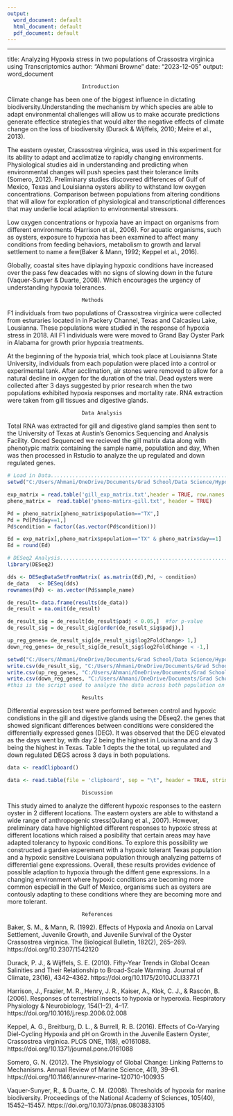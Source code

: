 ```yaml
---
output:
  word_document: default
  html_document: default
  pdf_document: default
---
```

---
title: Analyzing Hypoxia stress in two populations of Crassostra virginica using Transcriptomics
author: "Ahmani Browne"
date: "2023-12-05"
output: word_document

                            Introduction

Climate change has been one of the biggest influence in dictating biodiversity.Understanding the mechanism by which species are able to adapt environmental challenges will allow us to make accurate predictions generate effectice strategies that would alter the negative effects of climate change on the loss of biodiversity (Durack & Wijffels, 2010; Meire et al., 2013). 

The eastern oyester, Crassostrea virginica, was used in this experiment for its ability to adapt and acclimatize to rapidly changing environments. Physiological studies aid in understanding and predicting when environmental changes will push species past their tolerance limits (Somero, 2012). Preliminary studies discovered differences of Gulf of Mexico, Texas and Louisianna oysters ability to withstand low oxygen concentrations. Comparison between populations from altering conditions that will allow for exploration of physiological and transcriptional differences that may underlie local adaption to environmental stressors. 

Low oxygen concentrations or hypoxia have an impact on organisms from different environments (Harrison et al., 2006). For aquatic organisms, such as oysters, exposure to hypoxia has been examined to affect many conditions from feeding behaviors, metabolism to growth and larval settlement to name a few(Baker & Mann, 1992; Keppel et al., 2016).

Globally, coastal sites have diplaying hypoxic conditions have increased over the pass few deacades with no signs of slowing down in the future  (Vaquer-Sunyer & Duarte, 2008).
Which encourages the urgency of understanding hypoxia tolerances. 
                            
                            Methods
F1 individuals from two populations of Crassostrea virginica were collected from esturaries located in in Packery Channel, Texas and Calcasieu Lake, Lousianna. These populations were studied in the response of hypoxia stress in 2018. All F1 individuals were were moved to Grand Bay Oyster Park in Alabama for growth prior hypoxia treatments.

At the beginning of the hypoxia trial, which took place at Louisianna State University, individuals from each population were placed into a control or experimental tank. After acclimation, air stones were removed to allow for a natural decline in oxygen for the duration of the trial. Dead oysters were collected after 3 days suggested by prior research when the two populations exhibited hypoxia responses and mortality rate. RNA extraction were taken from gill tissues and digestive glands. 



                            Data Analysis
Total RNA was extracted for gill and digestive gland samples then sent to the University of Texas at Austin's Genomics Sequencing and Analysis Facility. Onced Sequenced we recieved the gill matrix data along with phenotypic matrix containing the sample name, population and day, When was then processed in Rstudio to analyze the up regulated and down regulated genes.                             
```r
# Load in Data.....................................................................
setwd("C:/Users/Ahmani/OneDrive/Documents/Grad School/Data Science/Hypoxia_Transcrptomics")

exp_matrix = read.table('gill_exp_matrix.txt',header = TRUE, row.names = 1)
pheno_matrix =  read.table('pheno-matirx-gill.txt', header = TRUE)

Pd = pheno_matrix[pheno_matrix$population=="TX",]
Pd = Pd[Pd$day==1,]
Pd$condition = factor((as.vector(Pd$condition)))

Ed = exp_matrix[,pheno_matrix$population=="TX" & pheno_matrix$day==1]
Ed = round(Ed)  

# DESeq2 Analysis.................................................................. 
library(DESeq2)

dds <- DESeqDataSetFromMatrix( as.matrix(Ed),Pd, ~ condition)
de_data   <- DESeq(dds)
rownames(Pd) <- as.vector(Pd$sample_name)

de_result= data.frame(results(de_data))
de_result = na.omit(de_result)

de_result_sig = de_result[de_result$padj < 0.05,]  #for p-value 
de_result_sig = de_result_sig[order(de_result_sig$padj),]

up_reg_genes= de_result_sig[de_result_sig$log2FoldChange> 1,]
down_reg_genes= de_result_sig[de_result_sig$log2FoldChange < -1,]

setwd("C:/Users/Ahmani/OneDrive/Documents/Grad School/Data Science/Hypoxia_Transcrptomics")
write.csv(de_result_sig, "C:/Users/Ahmani/OneDrive/Documents/Grad School/Data Science/Hypoxia_Transcrptomics/TX_D1_sig_DEseq.csv")
write.csv(up_reg_genes, "C:/Users/Ahmani/OneDrive/Documents/Grad School/Data Science/Hypoxia_Transcrptomics/TX_D1_upreg_DESeq.csv")
write.csv(down_reg_genes, "C:/Users/Ahmani/OneDrive/Documents/Grad School/Data Science/Hypoxia_Transcrptomics/TX_D1_upreg_DESeq.csv")
#this is the script used to analyze the data across both population on different days
```
                            
                            Results
Differential expression test were performed between control and hypoxic condistions in the gill and digestive glands using the DEseq2. the genes that showed significant differences between conditions were considered the differentially expressed genes (DEG). It was observed that the DEG elevated as the days went by, with day 2 being the highest in Louisianna and day 3 being the highest in Texas. Table 1 depts the the total, up regulated and down regulated DEGS across 3 days in both populations.
```r
data <- readClipboard()

data <- read.table(file = 'clipboard', sep = "\t", header = TRUE, stringsAsFactors = FALSE)
```
	
                            Discussion  
This study aimed to analyze the different hypoxic responses to the eastern oyster in 2 different locations. The eastern oysters are able to withstand a wide range of anthropogenic stress(Quilang et al., 2007). However, preliminary data have highlighted different responses to hypoxic stress at different locations which raised a posibility that certain areas may have adapted tolerancy to hypoxic conditions. To explore this possibility we constructed a garden experement with a hypoxic tolerant Texas population and a hypoxic sensitive Louisiana population through analyzing patterns of differential gene expressions. Overall, these results provides evidence of possible adaption to hypoxia through the diffent gene expressions. In a changing environment where hypoxic conditions are becoming more common especiall in the Gulf of Mexico, organisms such as oysters are contously adapting to these conditions where they are becoming more and more tolerant. 
                            
                            References                                                   
 Baker, S. M., & Mann, R. (1992). Effects of Hypoxia and Anoxia on Larval Settlement, Juvenile Growth, and Juvenile Survival of the Oyster Crassostrea virginica. The Biological Bulletin, 182(2), 265–269. https://doi.org/10.2307/1542120
                            
 Durack, P. J., & Wijffels, S. E. (2010). Fifty-Year Trends in Global Ocean Salinities and Their Relationship to Broad-Scale Warming. Journal of Climate, 23(16), 4342–4362. https://doi.org/10.1175/2010JCLI3377.1
                            
Harrison, J., Frazier, M. R., Henry, J. R., Kaiser, A., Klok, C. J., & Rascón, B. (2006). Responses of terrestrial insects to hypoxia or hyperoxia. Respiratory Physiology & Neurobiology, 154(1–2), 4–17. https://doi.org/10.1016/j.resp.2006.02.008

Keppel, A. G., Breitburg, D. L., & Burrell, R. B. (2016). Effects of Co-Varying Diel-Cycling Hypoxia and pH on Growth in the Juvenile Eastern Oyster, Crassostrea virginica. PLOS ONE, 11(8), e0161088. https://doi.org/10.1371/journal.pone.0161088

Somero, G. N. (2012). The Physiology of Global Change: Linking Patterns to Mechanisms. Annual Review of Marine Science, 4(1), 39–61. https://doi.org/10.1146/annurev-marine-120710-100935

Vaquer-Sunyer, R., & Duarte, C. M. (2008). Thresholds of hypoxia for marine biodiversity. Proceedings of the National Academy of Sciences, 105(40), 15452–15457. https://doi.org/10.1073/pnas.0803833105


                                                        
                            

                                                        

